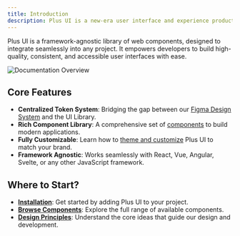 ```yaml
---
title: Introduction
description: Plus UI is a new-era user interface and experience product that can be used with all popular frameworks and design tools together.
---
```


Plus UI is a framework-agnostic library of web components, designed to integrate seamlessly into any project. It empowers developers to build high-quality, consistent, and accessible user interfaces with ease.

![Documentation Overview](../../../assets/documentation-overview/hero.png)

## Core Features

- **Centralized Token System**: Bridging the gap between our [Figma Design System](/library/design-system/overview/) and the UI Library.
- **Rich Component Library**: A comprehensive set of [components](/library/components/overview/) to build modern applications.
- **Fully Customizable**: Learn how to [theme and customize](/library/theming/overview/) Plus UI to match your brand.
- **Framework Agnostic**: Works seamlessly with React, Vue, Angular, Svelte, or any other JavaScript framework.

## Where to Start?

- **[Installation](/library/getting-started/installation/overview/)**: Get started by adding Plus UI to your project.
- **[Browse Components](/library/components/overview/)**: Explore the full range of available components.
- **[Design Principles](/library/foundation/overview/)**: Understand the core ideas that guide our design and development.